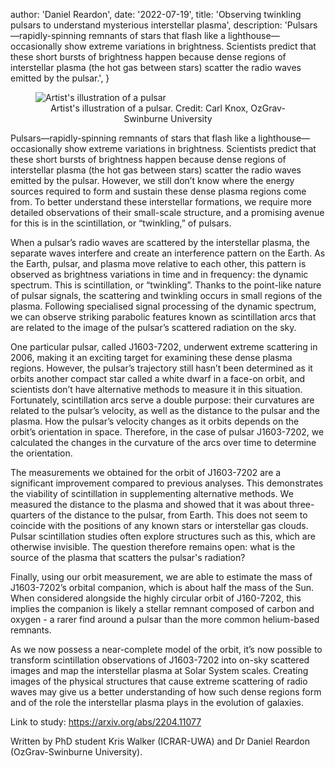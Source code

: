 
  author: 'Daniel Reardon',
  date: '2022-07-19',
  title:
    'Observing twinkling pulsars to understand mysterious interstellar plasma',
  description:
    'Pulsars—rapidly-spinning remnants of stars that flash like a lighthouse—occasionally show extreme variations in brightness. Scientists predict that these short bursts of brightness happen because dense regions of interstellar plasma (the hot gas between stars) scatter the radio waves emitted by the pulsar.',
}


<figure>
  <Image src={pulsar} alt="Artist's illustration of a pulsar" />
  <figcaption align="center">
    Artist's illustration of a pulsar. Credit: Carl Knox, OzGrav-Swinburne
    University
  </figcaption>
</figure>

Pulsars—rapidly-spinning remnants of stars that flash like a lighthouse—occasionally show extreme variations in brightness. Scientists predict that these short bursts of brightness happen because dense regions of interstellar plasma (the hot gas between stars) scatter the radio waves emitted by the pulsar. However, we still don’t know where the energy sources required to form and sustain these dense plasma regions come from. To better understand these interstellar formations, we require more detailed observations of their small-scale structure, and a promising avenue for this is in the scintillation, or “twinkling,” of pulsars.

When a pulsar’s radio waves are scattered by the interstellar plasma, the separate waves interfere and create an interference pattern on the Earth. As the Earth, pulsar, and plasma move relative to each other, this pattern is observed as brightness variations in time and in frequency: the dynamic spectrum. This is scintillation, or “twinkling”. Thanks to the point-like nature of pulsar signals, the scattering and twinkling occurs in small regions of the plasma. Following specialised signal processing of the dynamic spectrum, we can observe striking parabolic features known as scintillation arcs that are related to the image of the pulsar’s scattered radiation on the sky.

One particular pulsar, called J1603-7202, underwent extreme scattering in 2006, making it an exciting target for examining these dense plasma regions. However, the pulsar’s trajectory still hasn’t been determined as it orbits another compact star called a white dwarf in a face-on orbit, and scientists don’t have alternative methods to measure it in this situation. Fortunately, scintillation arcs serve a double purpose: their curvatures are related to the pulsar’s velocity, as well as the distance to the pulsar and the plasma. How the pulsar’s velocity changes as it orbits depends on the orbit’s orientation in space. Therefore, in the case of pulsar J1603-7202, we calculated the changes in the curvature of the arcs over time to determine the orientation.

The measurements we obtained for the orbit of J1603-7202 are a significant improvement compared to previous analyses. This demonstrates the viability of scintillation in supplementing alternative methods. We measured the distance to the plasma and showed that it was about three-quarters of the distance to the pulsar, from Earth. This does not seem to coincide with the positions of any known stars or interstellar gas clouds. Pulsar scintillation studies often explore structures such as this, which are otherwise invisible. The question therefore remains open: what is the source of the plasma that scatters the pulsar's radiation?

Finally, using our orbit measurement, we are able to estimate the mass of J1603-7202’s orbital companion, which is about half the mass of the Sun. When considered alongside the highly circular orbit of J160-7202, this implies the companion is likely a stellar remnant composed of carbon and oxygen - a rarer find around a pulsar than the more common helium-based remnants.

As we now possess a near-complete model of the orbit, it’s now possible to transform scintillation observations of J1603-7202 into on-sky scattered images and map the interstellar plasma at Solar System scales. Creating images of the physical structures that cause extreme scattering of radio waves may give us a better understanding of how such dense regions form and of the role the interstellar plasma plays in the evolution of galaxies.

Link to study: https://arxiv.org/abs/2204.11077

Written by PhD student Kris Walker (ICRAR-UWA) and Dr Daniel Reardon (OzGrav-Swinburne University).
